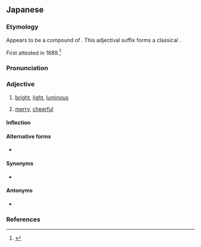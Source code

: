 ==Japanese==
{{ja-kanjitab|あか}}

===Etymology===
Appears to be a compound of {{w|Classical Japanese}} {{com|ja|明る|tr1=akaru|t1=to brighten|し|tr2=shi|t2=adjectival suffix}}. This adjectival suffix forms a classical {{m|ja|ク活用|tr=ku-katsuyō|t=ku-adjective}}.

First attested in 1689.<ref>{{R:Nihon Kokugo Daijiten 2|明}}</ref>

===Pronunciation===
{{ja-pron|あかるい}}
{{ja-ojad}}

===Adjective===
{{ja-adj|infl=i|あかるい}}

# [[bright]], [[light]], [[luminous]]
#: {{ja-usex|'''明るい''' 日差し が あたり を 照らして いた。|'''あかるい''' ひざし が あたり を てらして いた。|The '''bright''' sunshine illuminated the area.}}
# [[merry]], [[cheerful]]
#: {{ja-usex|電%話 の 向こう から '''明るい''' 声 が 返って きた。|でん%わ の むこう から '''あかるい''' こえ が かえって きた。|A '''cheerful''' voice answered the phone.}}

====Inflection====
{{ja-i|あかる}}

====Alternative forms====
* {{ja-r|明い|あかるい}}

====Synonyms====
* {{ja-r|鮮%明|せん%めい}}

====Antonyms====
* {{sense|bright}} {{ja-r|暗い|くらい}}

===References===
<references/>